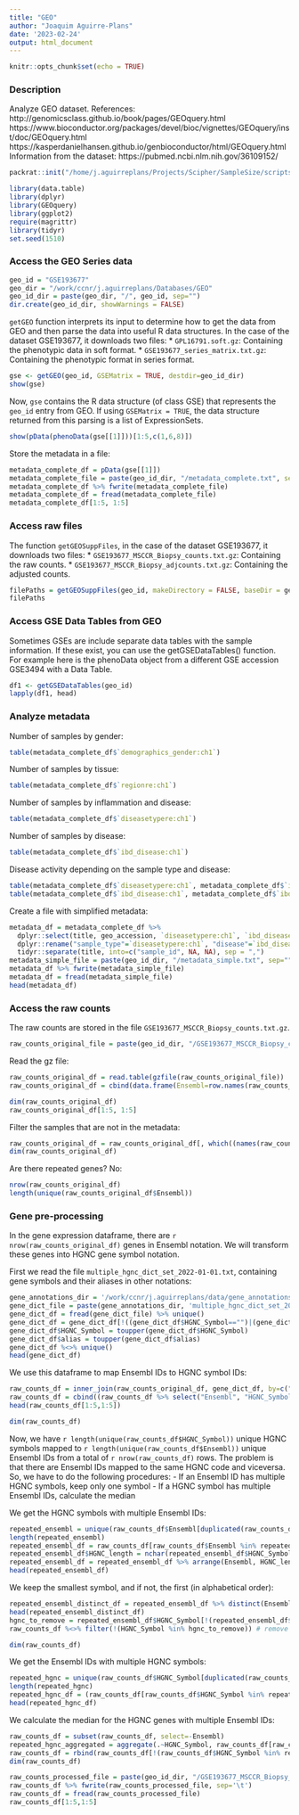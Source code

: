 ```yaml
---
title: "GEO"
author: "Joaquim Aguirre-Plans"
date: '2023-02-24'
output: html_document
---
```


```r
knitr::opts_chunk$set(echo = TRUE)
```



### Description

Analyze GEO dataset.
References:
http://genomicsclass.github.io/book/pages/GEOquery.html
https://www.bioconductor.org/packages/devel/bioc/vignettes/GEOquery/inst/doc/GEOquery.html
https://kasperdanielhansen.github.io/genbioconductor/html/GEOquery.html 
Information from the dataset:
https://pubmed.ncbi.nlm.nih.gov/36109152/

```r
packrat::init("/home/j.aguirreplans/Projects/Scipher/SampleSize/scripts/SampleSizeR")
```

```r
library(data.table)
library(dplyr)
library(GEOquery)
library(ggplot2)
require(magrittr)
library(tidyr)
set.seed(1510)
```



### Access the GEO Series data

```r
geo_id = "GSE193677"
geo_dir = "/work/ccnr/j.aguirreplans/Databases/GEO"
geo_id_dir = paste(geo_dir, "/", geo_id, sep="")
dir.create(geo_id_dir, showWarnings = FALSE)
```

`getGEO` function interprets its input to determine how to get the data from GEO and then parse the data into useful R data structures.
In the case of the dataset GSE193677, it downloads two files:
* `GPL16791.soft.gz`: Containing the phenotypic data in soft format.
* `GSE193677_series_matrix.txt.gz`: Containing the phenotypic format in series format.

```r
gse <- getGEO(geo_id, GSEMatrix = TRUE, destdir=geo_id_dir)
show(gse)
```

Now, `gse` contains the R data structure (of class GSE) that represents the `geo_id` entry from GEO.
If using `GSEMatrix = TRUE`, the data structure returned from this parsing is a list of ExpressionSets.

```r
show(pData(phenoData(gse[[1]]))[1:5,c(1,6,8)])
```

Store the metadata in a file:

```r
metadata_complete_df = pData(gse[[1]])
metadata_complete_file = paste(geo_id_dir, "/metadata_complete.txt", sep="")
metadata_complete_df %>% fwrite(metadata_complete_file)
metadata_complete_df = fread(metadata_complete_file)
metadata_complete_df[1:5, 1:5]
```



### Access raw files

The function `getGEOSuppFiles`, in the case of the dataset GSE193677, it downloads two files:
* `GSE193677_MSCCR_Biopsy_counts.txt.gz`: Containing the raw counts.
* `GSE193677_MSCCR_Biopsy_adjcounts.txt.gz`: Containing the adjusted counts.

```r
filePaths = getGEOSuppFiles(geo_id, makeDirectory = FALSE, baseDir = geo_id_dir)
filePaths
```



### Access GSE Data Tables from GEO

Sometimes GSEs are include separate data tables with the sample information. If these exist, you can use the getGSEDataTables() function. For example here is the phenoData object from a different GSE accession GSE3494 with a Data Table.

```r
df1 <- getGSEDataTables(geo_id)
lapply(df1, head)
```



### Analyze metadata

Number of samples by gender:

```r
table(metadata_complete_df$`demographics_gender:ch1`)
```

Number of samples by tissue:

```r
table(metadata_complete_df$`regionre:ch1`)
```

Number of samples by inflammation and disease:

```r
table(metadata_complete_df$`diseasetypere:ch1`)
```

Number of samples by disease:

```r
table(metadata_complete_df$`ibd_disease:ch1`)
```

Disease activity depending on the sample type and disease:

```r
table(metadata_complete_df$`diseasetypere:ch1`, metadata_complete_df$`ibd_clinicianmeasure_inactive_active:ch1`)
table(metadata_complete_df$`ibd_disease:ch1`, metadata_complete_df$`ibd_clinicianmeasure_inactive_active:ch1`)
```

Create a file with simplified metadata:

```r
metadata_df = metadata_complete_df %>%
  dplyr::select(title, geo_accession, `diseasetypere:ch1`, `ibd_disease:ch1`, `ibd_clinicianmeasure_inactive_active:ch1`, `demographics_gender:ch1`, `regionre:ch1`, `study_eligibility_age_at_endo:ch1`) %>%
  dplyr::rename("sample_type"=`diseasetypere:ch1`, "disease"=`ibd_disease:ch1`, "disease_activity"=`ibd_clinicianmeasure_inactive_active:ch1`, "gender"=`demographics_gender:ch1`, "tissue"=`regionre:ch1`, "age"=`study_eligibility_age_at_endo:ch1`) %>%
  tidyr::separate(title, into=c("sample_id", NA, NA), sep = ",")
metadata_simple_file = paste(geo_id_dir, "/metadata_simple.txt", sep="")
metadata_df %>% fwrite(metadata_simple_file)
metadata_df = fread(metadata_simple_file)
head(metadata_df)
```


### Access the raw counts

The raw counts are stored in the file `GSE193677_MSCCR_Biopsy_counts.txt.gz`.

```r
raw_counts_original_file = paste(geo_id_dir, "/GSE193677_MSCCR_Biopsy_counts.txt.gz", sep="")
```

Read the gz file:

```r
raw_counts_original_df = read.table(gzfile(raw_counts_original_file))
raw_counts_original_df = cbind(data.frame(Ensembl=row.names(raw_counts_original_df)), raw_counts_original_df)
```

```r
dim(raw_counts_original_df)
raw_counts_original_df[1:5, 1:5]
```

Filter the samples that are not in the metadata:

```r
raw_counts_original_df = raw_counts_original_df[, which((names(raw_counts_original_df) %in% c("Ensembl", metadata_df$sample_id)==TRUE))]
dim(raw_counts_original_df)
```

Are there repeated genes? No:

```r
nrow(raw_counts_original_df)
length(unique(raw_counts_original_df$Ensembl))
```


### Gene pre-processing

In the gene expression dataframe, there are `r nrow(raw_counts_original_df)` genes in Ensembl notation. We will transform these genes into HGNC gene symbol notation.

First we read the file `multiple_hgnc_dict_set_2022-01-01.txt`, containing gene symbols and their aliases in other notations:

```r
gene_annotations_dir = '/work/ccnr/j.aguirreplans/data/gene_annotations/data/out'
gene_dict_file = paste(gene_annotations_dir, 'multiple_hgnc_dict_set_2022-01-01.txt', sep='/')
gene_dict_df = fread(gene_dict_file) %>% unique()
gene_dict_df = gene_dict_df[!((gene_dict_df$HGNC_Symbol=="")|(gene_dict_df$alias=="")),]
gene_dict_df$HGNC_Symbol = toupper(gene_dict_df$HGNC_Symbol)
gene_dict_df$alias = toupper(gene_dict_df$alias)
gene_dict_df %<>% unique()
head(gene_dict_df)
```

We use this dataframe to map Ensembl IDs to HGNC symbol IDs:

```r
raw_counts_df = inner_join(raw_counts_original_df, gene_dict_df, by=c("Ensembl"="alias"))
raw_counts_df = cbind((raw_counts_df %>% select("Ensembl", "HGNC_Symbol")), (raw_counts_df %>% select(-"Ensembl", -"HGNC_Symbol"))) %>% unique()
head(raw_counts_df[1:5,1:5])
```

```r
dim(raw_counts_df)
```

Now, we have `r length(unique(raw_counts_df$HGNC_Symbol))` unique HGNC symbols mapped to `r length(unique(raw_counts_df$Ensembl))` unique Ensembl IDs from a total of `r nrow(raw_counts_df)` rows. The problem is that there are Ensembl IDs mapped to the same HGNC code and viceversa. So, we have to do the following procedures:
- If an Ensembl ID has multiple HGNC symbols, keep only one symbol
- If a HGNC symbol has multiple Ensembl IDs, calculate the median

We get the HGNC symbols with multiple Ensembl IDs:

```r
repeated_ensembl = unique(raw_counts_df$Ensembl[duplicated(raw_counts_df$Ensembl)])
length(repeated_ensembl)
repeated_ensembl_df = raw_counts_df[raw_counts_df$Ensembl %in% repeated_ensembl,][,c("Ensembl", "HGNC_Symbol")]
repeated_ensembl_df$HGNC_length = nchar(repeated_ensembl_df$HGNC_Symbol)
repeated_ensembl_df = repeated_ensembl_df %>% arrange(Ensembl, HGNC_length, HGNC_Symbol) %>% unique()
head(repeated_ensembl_df)
```

We keep the smallest symbol, and if not, the first (in alphabetical order):

```r
repeated_ensembl_distinct_df = repeated_ensembl_df %>% distinct(Ensembl, .keep_all = TRUE) %>% select(Ensembl, HGNC_Symbol) # dplyr::distinct keeps only the first distinct row in terms of Ensembl
head(repeated_ensembl_distinct_df)
hgnc_to_remove = repeated_ensembl_df$HGNC_Symbol[!(repeated_ensembl_df$HGNC_Symbol %in% repeated_ensembl_distinct_df$HGNC_Symbol)] # we get the HGNC_Symbol to remove
raw_counts_df %<>% filter(!(HGNC_Symbol %in% hgnc_to_remove)) # remove HGNC symbols selected before
```

```r
dim(raw_counts_df)
```

We get the Ensembl IDs with multiple HGNC symbols:

```r
repeated_hgnc = unique(raw_counts_df$HGNC_Symbol[duplicated(raw_counts_df$HGNC_Symbol)])
length(repeated_hgnc)
repeated_hgnc_df = (raw_counts_df[raw_counts_df$HGNC_Symbol %in% repeated_hgnc,][,c("Ensembl", "HGNC_Symbol")]) %>% arrange(HGNC_Symbol, Ensembl)
head(repeated_hgnc_df)
```

We calculate the median for the HGNC genes with multiple Ensembl IDs:

```r
raw_counts_df = subset(raw_counts_df, select=-Ensembl)
repeated_hgnc_aggregated = aggregate(.~HGNC_Symbol, raw_counts_df[raw_counts_df$HGNC_Symbol %in% repeated_hgnc,], median)
raw_counts_df = rbind(raw_counts_df[!(raw_counts_df$HGNC_Symbol %in% repeated_hgnc),], repeated_hgnc_aggregated)
dim(raw_counts_df)
```

```r
raw_counts_processed_file = paste(geo_id_dir, "/GSE193677_MSCCR_Biopsy_counts_processed.txt", sep="")
raw_counts_df %>% fwrite(raw_counts_processed_file, sep='\t')
raw_counts_df = fread(raw_counts_processed_file)
raw_counts_df[1:5,1:5]
```


